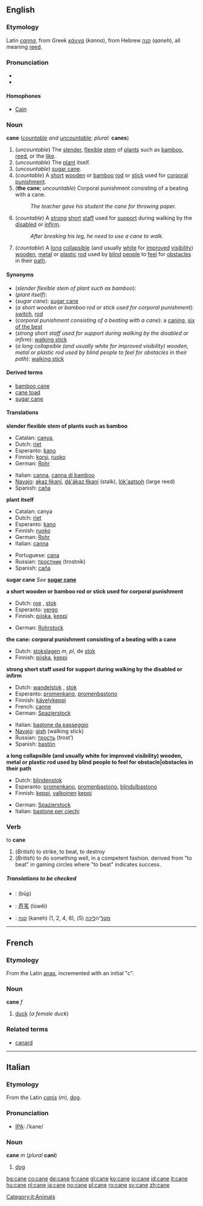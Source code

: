 ==English==

===Etymology===
Latin ''[[canna]]'', from Greek [[κάννα]] (''kanna''), from Hebrew [[קנה]] (''qaneh''), all meaning [[reed]].

===Pronunciation===
*{{IPA|/keɪn/}}
*{{SAMPA|/keIn/}}

====Homophones====
*[[Cain]]

===Noun===
'''cane''' (''[[countable]] and [[uncountable]]; plural:'' '''canes''')

#(''uncountable'') The [[slender]], [[flexible]] [[stem]] of [[plant]]s such as [[bamboo]], [[reed]], or the [[like]].
#(''uncountable'') The [[plant]] itself.
#(''uncountable'') [[sugar cane]].
#(''countable'') A [[short]] [[wooden]] or [[bamboo]] [[rod]] or [[stick]] used for [[corporal punishment]].
#('''the cane'''; ''uncountable'') Corporal punishment consisting of a beating with a cane.
#:''The teacher gave his student the cane for throwing paper.''
#(''countable'') A [[strong]] [[short]] [[staff]] used for [[support]] during walking by the [[disabled]] or [[infirm]].
#:''After breaking his leg, he need to use a cane to walk.''
#(''countable'') A [[long]] [[collapsible]] (and usually [[white]] for [[improved]] [[visibility]]) [[wooden]], [[metal]] or [[plastic]] [[rod]] used by [[blind]] [[people]] to [[feel]] for [[obstacle|obstacles]] in their [[path]].

====Synonyms====
*(''slender flexible stem of plant such as bamboo''):
*(''plant itself''):
*(''sugar cane''): [[sugar cane]]
*(''a short wooden or bamboo rod or stick used for corporal punishment''): [[switch]], [[rod]]
*(''corporal punishment consisting of a beating with a cane''): a [[caning]], [[six of the best]]
*(''strong short staff used for support during walking by the disabled or infirm''): [[walking stick]]
*(''a long collapsible (and usually white for improved visibility) wooden, metal or plastic rod used by blind people to feel for obstacles in their path''): [[walking stick]]

====Derived terms====
*[[bamboo cane]]
*[[cane toad]]
*[[sugar cane]]

====Translations====
'''slender flexible stem of plants such as bamboo'''
{{top}}
*Catalan: [[canya]], {{f}}
*Dutch: [[riet]] {{n}}
*Esperanto: [[kano]]
*Finnish: [[korsi]], [[ruoko]]
*German: [[Rohr]] {{n}}
{{mid}}
*Italian: [[canna]], [[canna di bamboo]] {{f}} 
*[[Navajo]]: [[akaz łikaní]], [[dá'ákaz łikaní]] (stalk), [[lók'aatsoh]] (large reed) 
*Spanish: [[caña]] {{f}}
{{bottom}}

'''plant itself'''
{{top}}
*Catalan: canya
*Dutch: [[riet]] {{n}}
*Esperanto: [[kano]]
*Finnish: [[ruoko]]
*German: [[Rohr]] {{n}}
*Italian: [[canna]] {{f}}
{{mid}}
*Portuguese: [[cana]] {{f}}
*Russian: [[тростник]] (trostník) {{m}}
*Spanish: [[caña]] {{f}}
{{bottom}}

'''sugar cane'''
''See'' '''[[sugar cane]]'''

'''a short wooden or bamboo rod or stick used for corporal punishment'''
{{top}}
*Dutch: [[roe]] {{m}}, [[stok]] {{m}}
*Esperanto: [[vergo]]
*Finnish: [[piiska]], [[keppi]]
{{mid}}
*German: [[Rohrstock]] {{m}}
{{bottom}}

'''the cane: corporal punishment consisting of a beating with a cane'''
{{top}}
*Dutch: [[stokslagen]] ''m, pl'', de [[stok]] {{m}}
*Finnish: [[piiska]], [[keppi]]
{{mid}}
{{bottom}}

'''strong short staff used for support during walking by the disabled or infirm'''
{{top}}
*Dutch: [[wandelstok]] {{m}}, [[stok]] {{m}}
*Esperanto: [[promenkano]], [[promenbastono]]
*Finnish: [[kävelykeppi]]
*French: [[canne]] {{f}}
*German: [[Spazierstock]] {{m}}
{{mid}}
*Italian: [[bastone da passeggio]] {{m}}
*[[Navajo]]: [[gish]] (walking stick)
*Russian: [[трость]] (trost’) {{f}}
*Spanish: [[bastón]] {{m}}
{{bottom}}

'''a long collapsible (and usually white for improved visibility) wooden, metal or plastic rod used by blind people to feel for obstacle|obstacles in their path'''
{{top}}
*Dutch: [[blindenstok]] {{m}}
*Esperanto: [[promenkano]], [[promenbastono]], [[blindulbastono]]
*Finnish: [[keppi]], [[valkoinen]] [[keppi]]
{{mid}}
*German: [[Spazierstock]] {{m}}
*Italian: [[bastone per ciechi]] {{m}}
{{bottom}}

===Verb===
to '''cane'''

# (''British'') {{slang}} to strike, to beat, to destroy
# (''British'') {{slang}} to do something well, in a competent fashion. derived from "to beat" in gaming circles where "to beat" indicates success.

=====Translations to be checked=====
{{checktrans}}

*{{ttbc|Arabic}}: {{ARchar|[[بوص]]}} (būʂ) {{m}}
*{{ttbc|Chinese}}: [[芦苇]] (lúwěi)
*{{ttbc|Hebrew}}: [[קנה]] (kaneh) {{m}} (1, 2, 4, 6), [[ מקל]]־ה[[ליכה]] {{m}} (5)


----

==French==
===Etymology===
From the Latin [[anas]], incremented with an initial "c".
===Noun===
'''cane''' ''f''
#[[duck]] (''a female duck'')

===Related terms===
*[[canard]]

----

==Italian==

===Etymology===
From the Latin ''[[canis]]'' (''m''), [[dog]].

===Pronunciation===
*[[w:IPA|IPA]]: /ˈkane/

===Noun===
'''cane''' ''m'' (''plural'' '''cani''')
#[[dog]]

[[Category:it:Animals]]

[[bg:cane]]
[[co:cane]]
[[de:cane]]
[[fr:cane]]
[[gl:cane]]
[[ko:cane]]
[[io:cane]]
[[id:cane]]
[[it:cane]]
[[hu:cane]]
[[nl:cane]]
[[ja:cane]]
[[no:cane]]
[[pl:cane]]
[[ro:cane]]
[[sv:cane]]
[[zh:cane]]